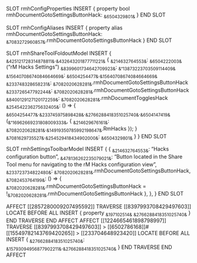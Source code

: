 SLOT rmhConfigProperties
    INSERT {
        property bool rmhDocumentGotoSettingsButtonHack: ~&6504329801&~
    }
END SLOT

SLOT rmhConfigAliases
    INSERT {
        property alias rmhDocumentGotoSettingsButtonHack: ~&7083272960857&~.rmhDocumentGotoSettingsButtonHack
    }
END SLOT

SLOT rmhShareToolFoldoutModel
    INSERT {
        ~&425121728314878811&~.~&432643201877711221&~ {
            ~&214632764553&~: ~&6504222003&~("rM Hacks Settings")
            ~&8399601734642709923&~: ~&"13873223703509114409&~
            ~&15640708674084664669&~: ~&6504254477&~.~&15640708674084664669&~
            ~&233748328658231&~: ~&7082020628281&~.rmhDocumentGotoSettingsButtonHack
            ~&233726547792244&~: ~&7082020628281&~.rmhDocumentGotoSettingsButtonHack
            ~&8400129127120172259&~: ~&7082020628281&~.rmhDocumentTogglesHack
            ~&254542236275632405&~: () => { ~&6504254477&~.~&233745975898428&~.~&2766288418351025740&~.~&6504147419&~(~&"16962669231808009333&~, { ~&214629676161&~: ~&7082020628281&~.~&14919350785992198647&~.RmHacks }); }
            ~&7081629735527&~.~&254529418434902000&~: ~&6504329801&~
        }
    }
END SLOT

SLOT rmhSettingsToolbarModel
    INSERT {
        {
           ~&214632764553&~: "Hacks configuration button",
           ~&478136262235079021&~: "Button located in the Share Tool menu for navigating to the rM Hacks configuration view",
           ~&233723734822480&~: ~&7082020628281&~.rmhDocumentGotoSettingsButtonHack,
           ~&7082453764199&~: () => { ~&7082020628281&~.rmhDocumentGotoSettingsButtonHack = !~&7082020628281&~.rmhDocumentGotoSettingsButtonHack },
        },
    }
END SLOT

AFFECT [[2857280009207495592]]
    TRAVERSE [[8397993708429497603]]
        LOCATE BEFORE ALL
        INSERT {
            property ~&197102514&~ ~&2766288418351025740&~
        }
    END TRAVERSE
END AFFECT
AFFECT [[1224665461898798997]]
    TRAVERSE [[8397993708429497603]] > [[6502786168]]#[[15549782143769420265]] > [[233704648923420]]
        LOCATE BEFORE ALL
        INSERT {
            ~&2766288418351025740&~: ~&15793094956877902211&~.~&2766288418351025740&~
        }
    END TRAVERSE
END AFFECT
